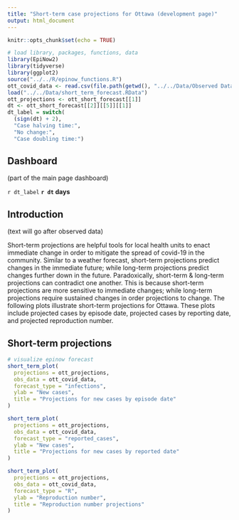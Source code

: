 ```yaml
---
title: "Short-term case projections for Ottawa (development page)"
output: html_document
---
```


```r
knitr::opts_chunk$set(echo = TRUE)
```

```r
# load library, packages, functions, data
library(EpiNow2)
library(tidyverse)
library(ggplot2)
source("../../R/epinow_functions.R")
ott_covid_data <- read.csv(file.path(getwd(), "../../Data/Observed Data/OPH_Observed_COVID_Data.csv"))
load("../../Data/short_term_forecast.RData")
ott_projections <- ott_short_forecast[[1]]
dt <- ott_short_forecast[[2]][[5]][[1]]
dt_label = switch( 
  (sign(dt) + 2),
  "Case halving time:",
  "No change:",
  "Case doubling time:")
```

## Dashboard 

(part of the main page dashboard)

`r dt_label` **`r dt` days**

## Introduction 

(text will go after observed data)

Short-term projections are helpful tools for local health units to enact immediate change in order to mitigate the spread of covid-19 in the community. Similar to a weather forecast, short-term projections predict changes in the immediate future; while long-term projections predict changes further down in the future. Paradoxically, short-term & long-term projections can contradict one another. This is because short-term projections are more sensitive to immediate changes; while long-term projections require sustained changes in order projections to change. The following plots illustrate short-term projections for Ottawa. These plots include projected cases by episode date, projected cases by reporting date, and projected reproduction number.

## Short-term projections


```r
# visualize epinow forecast
short_term_plot(
  projections = ott_projections,
  obs_data = ott_covid_data,
  forecast_type = "infections",
  ylab = "New cases",
  title = "Projections for new cases by episode date"
)

short_term_plot(
  projections = ott_projections,
  obs_data = ott_covid_data,
  forecast_type = "reported_cases",
  ylab = "New cases",
  title = "Projections for new cases by reported date"
)

short_term_plot(
  projections = ott_projections,
  obs_data = ott_covid_data,
  forecast_type = "R",
  ylab = "Reproduction number",
  title = "Reproduction number projections"
)
```